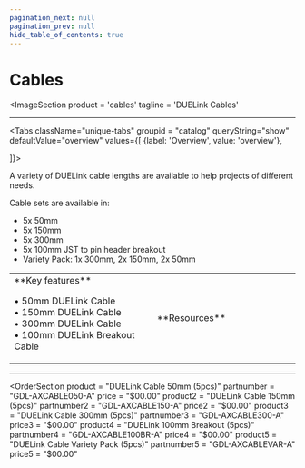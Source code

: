 ```yaml
---
pagination_next: null
pagination_prev: null
hide_table_of_contents: true
---
```



# Cables

<ImageSection
    product = 'cables'
    tagline = 'DUELink Cables'
></ImageSection>

---

<Tabs className="unique-tabs" groupid = "catalog" queryString="show" defaultValue="overview"
  values={[
    {label: 'Overview', value: 'overview'},

]}>

<TabItem value="overview">

A variety of DUELink cable lengths are available to help projects of different needs.

Cable sets are available in:

* 5x 50mm
* 5x 150mm
* 5x 300mm
* 5x 100mm JST to pin header breakout
* Variety Pack: 1x 300mm, 2x 150mm, 2x 50mm 

<table><td width='50%'>
**Key features**

• 50mm DUELink Cable<br/>
• 150mm DUELink Cable<br/>
• 300mm DUELink Cable<br/>
• 100mm DUELink Breakout Cable<br/>

</td><td width='50%'>
**Resources**

</td></table>

</TabItem>
</Tabs>

---

<OrderSection
    product = "DUELink Cable 50mm (5pcs)"
    partnumber = "GDL-AXCABLE050-A"
    price = "$00.00"
    product2 = "DUELink Cable 150mm (5pcs)"
    partnumber2 = "GDL-AXCABLE150-A"
    price2 = "$00.00"
    product3 = "DUELink Cable 300mm (5pcs)"
    partnumber3 = "GDL-AXCABLE300-A"
    price3 = "$00.00"
    product4 = "DUELink 100mm Breakout (5pcs)"
    partnumber4 = "GDL-AXCABLE100BR-A"
    price4 = "$00.00"
    product5 = "DUELink Cable Variety Pack (5pcs)"
    partnumber5 = "GDL-AXCABLEVAR-A"
    price5 = "$00.00"
></OrderSection>

